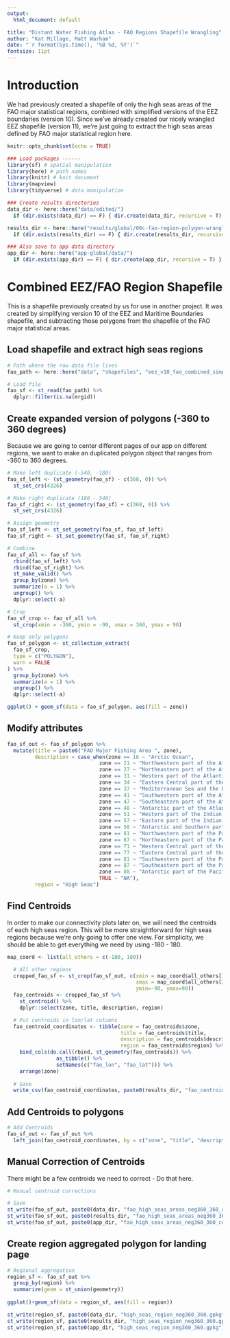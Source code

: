 ```yaml
---
output:
  html_document: default

title: "Distant Water Fishing Atlas - FAO Regions Shapefile Wrangling"
author: "Kat Millage, Matt Warham"
date: "`r format(Sys.time(), '%B %d, %Y')`"
fontsize: 11pt
---
```


# Introduction

We had previously created a shapefile of only the high seas areas of the FAO major statistical regions, combined with simplified versions of the EEZ boundaries (version 10). Since we've already created our nicely wrangled EEZ shapefile (version 11), we're just going to extract the high seas areas defined by FAO major statistical region here. 


```r
knitr::opts_chunk$set(echo = TRUE)

### Load packages ------
library(sf) # spatial manipulation
library(here) # path names
library(knitr) # knit document
library(mapview)
library(tidyverse) # data manipulation

### Create results directories
data_dir <- here::here("data/edited/")
  if (dir.exists(data_dir) == F) { dir.create(data_dir, recursive = T) }

results_dir <- here::here("results/global/00c-fao-region-polygon-wrangling/")
  if (dir.exists(results_dir) == F) { dir.create(results_dir, recursive = T) }

### Also save to app data directory
app_dir <- here::here("app-global/data/")
  if (dir.exists(app_dir) == F) { dir.create(app_dir, recursive = T) }
```

# Combined EEZ/FAO Region Shapefile

This is a shapefile previously created by us for use in another project. It was created by simplifying version 10 of the EEZ and Maritime Boundaries shapefile, and subtracting those polygons from the shapefile of the FAO major statistical areas. 

## Load shapefile and extract high seas regions

```r
# Path where the raw data file lives
fao_path <- here::here("data", "shapefiles", "eez_v10_fao_combined_simple", "eez_v10_fao_combined_simple.shp") 

# Load file
fao_sf <- st_read(fao_path) %>%
  dplyr::filter(is.na(mrgid))
```

## Create expanded version of polygons (-360 to 360 degrees)

Because we are going to center different pages of our app on different regions, we want to make an duplicated polygon object that ranges from -360 to 360 degrees. 

```r
# Make left duplicate (-540, -180)
fao_sf_left <- (st_geometry(fao_sf) - c(360, 0)) %>%
  st_set_crs(4326)

# Make right duplicate (180 - 540)
fao_sf_right <- (st_geometry(fao_sf) + c(360, 0)) %>%
  st_set_crs(4326)

# Assign geometry
fao_sf_left <- st_set_geometry(fao_sf, fao_sf_left)
fao_sf_right <- st_set_geometry(fao_sf, fao_sf_right)

# Combine
fao_sf_all <- fao_sf %>%
  rbind(fao_sf_left) %>% 
  rbind(fao_sf_right) %>%
  st_make_valid() %>%
  group_by(zone) %>%
  summarize(a = 1) %>%
  ungroup() %>%
  dplyr::select(-a)

# Crop
fao_sf_crop <- fao_sf_all %>%
  st_crop(xmin = -360, ymin = -90, xmax = 360, ymax = 90)

# Keep only polygons
fao_sf_polygon <- st_collection_extract(
  fao_sf_crop,
  type = c("POLYGON"),
  warn = FALSE
) %>%
  group_by(zone) %>%
  summarize(a = 1) %>%
  ungroup() %>%
  dplyr::select(-a)

ggplot() + geom_sf(data = fao_sf_polygon, aes(fill = zone))
```
## Modify attributes

```r
fao_sf_out <- fao_sf_polygon %>%
  mutate(title = paste0("FAO Major Fishing Area ", zone),
         description = case_when(zone == 18 ~ "Arctic Ocean",
                              zone == 21 ~ "Northwestern part of the Atlantic Ocean",
                              zone == 27 ~ "Northeastern part of the Atlantic Ocean",
                              zone == 31 ~ "Western part of the Atlantic Ocean",
                              zone == 34 ~ "Eastern Central part of the Atlantic Ocean",
                              zone == 37 ~ "Mediterranean Sea and the Black Sea",
                              zone == 41 ~ "Southwestern part of the Atlantic Ocean",
                              zone == 47 ~ "Southeastern part of the Atlantic Ocean",
                              zone == 48 ~ "Antarctic part of the Atlantic Ocean", 
                              zone == 51 ~ "Western part of the Indian Ocean",
                              zone == 57 ~ "Eastern part of the Indian Ocean",
                              zone == 58 ~ "Antarctic and Southern parts of the Indian Ocean",
                              zone == 61 ~ "Northwestern part of the Pacific Ocean",
                              zone == 67 ~ "Northeastern part of the Pacific Ocean",
                              zone == 71 ~ "Western Central part of the Pacific Ocean",
                              zone == 77 ~ "Eastern Central part of the Pacific Ocean",
                              zone == 81 ~ "Southwestern part of the Pacific Ocean",
                              zone == 87 ~ "Southeastern part of the Pacific Ocean",
                              zone == 88 ~ "Antarctic part of the Pacific Ocean",
                              TRUE ~ "NA"),
         region = "High Seas")


```

## Find Centroids 

In order to make our connectivity plots later on, we will need the centroids of each high seas region. This will be more straightforward for high seas regions because we're only going to offer one view. For simplicity, we should be able to get everything we need by using -180 - 180.

```r
map_coord <- list(all_others = c(-180, 180))
```

```r
  # All other regions
  cropped_fao_sf <- st_crop(fao_sf_out, c(xmin = map_coord$all_others[1],
                                          xmax = map_coord$all_others[2],
                                          ymin=-90, ymax=90))
  fao_centroids <- cropped_fao_sf %>%
    st_centroid() %>%
    dplyr::select(zone, title, description, region)

  # Put centroids in lon/lat columns
  fao_centroid_coordinates <- tibble(zone = fao_centroids$zone,
                                     title = fao_centroids$title,
                                     description = fao_centroids$description,
                                     region = fao_centroids$region) %>% 
    bind_cols(do.call(rbind, st_geometry(fao_centroids)) %>%
                as_tibble() %>%
                setNames(c("fao_lon", "fao_lat"))) %>%
    arrange(zone)
  
  # Save
  write_csv(fao_centroid_coordinates, paste0(results_dir, "fao_centroid_coordinates.csv"))
```

## Add Centroids to polygons

```r
# Add Centroids
fao_sf_out <- fao_sf_out %>%
  left_join(fao_centroid_coordinates, by = c("zone", "title", "description", "region"))
```

## Manual Correction of Centroids

There might be a few centroids we need to correct - Do that here. 

```r
# Manual centroid corrections

# Save
st_write(fao_sf_out, paste0(data_dir, "fao_high_seas_areas_neg360_360_centroids.gpkg"), delete_layer = T)
st_write(fao_sf_out, paste0(results_dir, "fao_high_seas_areas_neg360_360_centroids.gpkg"), delete_layer = T)
st_write(fao_sf_out, paste0(app_dir, "fao_high_seas_areas_neg360_360_centroids.gpkg"), delete_layer = T)
```

## Create region aggregated polygon for landing page

```r
# Regional aggregation
region_sf <- fao_sf_out %>%
  group_by(region) %>%
  summarize(geom = st_union(geometry))
  
ggplot()+geom_sf(data = region_sf, aes(fill = region))

st_write(region_sf, paste0(data_dir, "high_seas_region_neg360_360.gpkg"), delete_layer = T)
st_write(region_sf, paste0(results_dir, "high_seas_region_neg360_360.gpkg"), delete_layer = T)
st_write(region_sf, paste0(app_dir, "high_seas_region_neg360_360.gpkg"), delete_layer = T)
```
